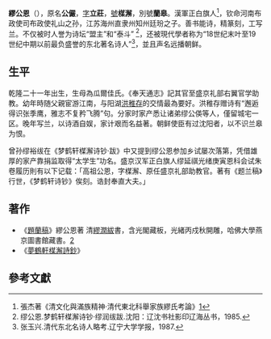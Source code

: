 '''繆公恩'''（{{bd|1756年||1841年||catIdx=M繆}}），原名'''公儼'''，[[表字|字]]'''立莊'''，[[號|號]]'''楳澥'''，別號'''蘭皋'''。漢軍正白旗人<ref>張杰著《清文化與滿族精神·清代東北科舉家族繆氏考論》[http://m.blog.sina.com.cn/s/blog_4b61b3900102vmzc.html#page=1]</ref>，钦命河南布政使司布政使礼山之孙，江苏海州直隶州知州廷玢之子。善书能诗，精篆刻，工写兰。不仅被时人誉为诗坛“盟主”和“泰斗” <ref>缪公恩.梦鹤轩楳澥诗钞·缪润绂跋.沈阳：辽沈书社影印辽海丛书，1985.</ref>，还被現代學者称为“18世纪末叶至19世纪中期以前最负盛誉的东北著名诗人”<ref>张玉兴.清代东北名诗人略考.辽宁大学学报，1987.</ref>，並且声名远播朝鲜。

==生平==

乾隆二十一年出生，生母為瓜爾佳氏。《奉天通志》記其官至盛京礼部右翼官学助教。幼年時随父親宦游江南，与阳湖[[洪稚存|洪稚存]]的交情最為要好。洪稚存赠诗有“邂逅得识张季鹰，雅志不复矜飞腾”句。分家时家产悉让诸弟缪公偀等人，僅留城宅一区。晚年写兰，以诗酒自娱，家计艰而名益著。朝鲜使臣有过沈阳者，以不识兰皋为恨。

曾孙缪裕绂在《梦鹤轩楳澥诗钞·跋》中又提到缪公恩参加乡试屡次落第，凭借雄厚的家产靠捐监取得“太学生”功名。盛京汉军正白旗人缪延祺光绪庚寅恩科会试朱卷履历則有以下记载：「高祖公恩，字楳澥、原任盛京礼部助教官。著有《题兰稿》行世，《梦鹤轩诗钞》俟刻。诰封奉直大夫。」

==著作==
{{Wikisource author}}
* 《[[題蘭稿|題蘭稿]]》繆公恩著 清[[繆潤紱|繆潤紱]]書，含光閣藏板，光緒丙戍秋開雕，哈佛大學燕京圖書館藏書。[https://babel.hathitrust.org/cgi/pt?id=hvd.32044067897066;view=1up;seq=55;skin=mobile]
* 《[[夢鶴軒楳澥詩鈔|夢鶴軒楳澥詩鈔]]》

==參考文獻==
{{reflist}}